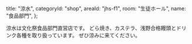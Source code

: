   title: "涼水",
  categoryId: "shop",
  areaId: "jhs-f1",
  room: "生徒ホール",
  name: "食品部門",
};

涼水は文化祭食品部門直営店です。
どら焼き、カステラ、浅野合格饅頭とドリンク各種を取り扱っています。
ぜひ涼みに来てください。
